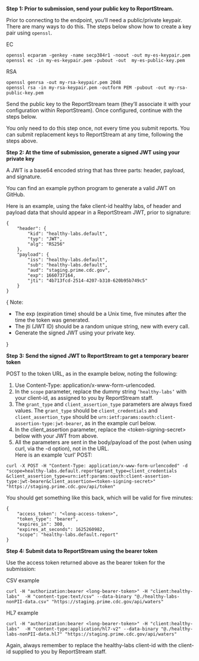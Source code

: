 
**Step 1: Prior to submission, send your public key to ReportStream.**

Prior to connecting to the endpoint, you’ll need a public/private keypair. There are many ways to do this. The steps below show how to create a key pair using `openssl`.

EC

```
openssl ecparam -genkey -name secp384r1 -noout -out my-es-keypair.pem
openssl ec -in my-es-keypair.pem -pubout -out  my-es-public-key.pem
```

RSA

```
openssl genrsa -out my-rsa-keypair.pem 2048
openssl rsa -in my-rsa-keypair.pem -outform PEM -pubout -out my-rsa-public-key.pem
```

Send the public key to the ReportStream team (they’ll associate it with your configuration within ReportStream). Once configured, continue with the steps below.

You only need to do this step once, not every time you submit reports. You can submit replacement keys to ReportStream at any time, following the steps above.

**Step 2: At the time of submission, generate a signed JWT using your private key**

A JWT is a base64 encoded string that has three parts: header, payload, and signature.

You can find an example python program to generate a valid JWT on GitHub.

Here is an example, using the fake client-id healthy labs, of header and payload data that should appear in a ReportStream JWT, prior to signature:

```
{
    "header": {
        "kid": "healthy-labs.default",
        "typ": "JWT",
        "alg": "RS256"
    },
    "payload": {
        "iss": "healthy-labs.default",
        "sub": "healthy-labs.default",
        "aud": "staging.prime.cdc.gov",
        "exp": 1660737164,
        "jti": "4b713fcd-2514-4207-b310-620b95b749c5"
    }
}
```
{
<Alert type="info" headingLevel="div" slim={true} className="border-0 font-sans-xs">
    <span className="text-bold">Note:</span>
    <ul>
        <li>The exp (expiration time) should be a Unix time, five minutes after the time the token was generated.</li>
        <li>The jti (JWT ID) should be a random unique string, new with every call.</li>
        <li>Generate the signed JWT using your private key.</li>
    </ul>
</Alert>
}

**Step 3: Send the signed JWT to ReportStream to get a temporary bearer token**

POST to the token URL, as in the example below, noting the following:
1. Use Content-Type: application/x-www-form-urlencoded.
2. In the `scope` parameter, replace the dummy string `‘healthy-labs’` with your client-id, as assigned to you by ReportStream staff.
3. The `grant_type` and `client_assertion_type` parameters are always fixed values. The `grant_type` should be `client_credentials` and `client_assertion_type` should be `urn:ietf:params:oauth:client-assertion-type:jwt-bearer`, as in the example curl below.
4. In the client_assertion parameter, replace the \<token-signing-secret\> below with your JWT from above.  
5. All the parameters are sent in the body/payload of the post (when using curl, via the -d option), not in the URL.  
Here is an example ‘curl’ POST:

```
curl -X POST -H "Content-Type: application/x-www-form-urlencoded" -d "scope=healthy-labs.default.report&grant_type=client_credentials
&client_assertion_type=urn:ietf:params:oauth:client-assertion-type:jwt-bearer&client_assertion=<token-signing-secret>" "https://staging.prime.cdc.gov/api/token"
```

You should get something like this back, which will be valid for five minutes:

```
{
    "access_token": "<long-access-token>",
    "token_type": "bearer",
    "expires_in": 300,
    "expires_at_seconds": 1625260982,
    "scope": "healthy-labs.default.report"
}
```

**Step 4: Submit data to ReportStream using the bearer token**

Use the access token returned above as the bearer token for the submission:

CSV example

```
curl -H "authorization:bearer <long-bearer-token>" -H "client:healthy-labs"  -H "content-type:text/csv" --data-binary "@./healthy-labs-nonPII-data.csv" "https://staging.prime.cdc.gov/api/waters"
```

HL7 example

```
curl -H "authorization:bearer <long-bearer-token>" -H "client:healthy-labs"  -H "content-type:application/hl7-v2" --data-binary "@./healthy-labs-nonPII-data.hl7" "https://staging.prime.cdc.gov/api/waters"
```

Again, always remember to replace the healthy-labs client-id with the client-id supplied to you by ReportStream staff.